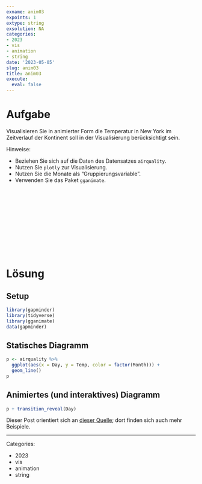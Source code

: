 ```yaml
---
exname: anim03
expoints: 1
extype: string
exsolution: NA
categories:
- 2023
- vis
- animation
- string
date: '2023-05-05'
slug: anim03
title: anim03
execute: 
  eval: false
---
```









# Aufgabe

Visualisieren Sie in animierter Form die Temperatur in New York im Zeitverlauf  der Kontinent soll in der Visualisierung berücksichtigt sein.

Hinweise:

- Beziehen Sie sich auf die Daten des Datensatzes `airquality`.
- Nutzen Sie `plotly` zur Visualisierung.
- Nutzen Sie die Monate als "Gruppierungsvariable".
- Verwenden Sie das Paket `gganimate`.






</br>
</br>
</br>
</br>
</br>
</br>
</br>
</br>
</br>
</br>

# Lösung

## Setup

```r
library(gapminder)
library(tidyverse)
library(gganimate)
data(gapminder)
```


## Statisches Diagramm


```r
p <- airquality %>% 
  ggplot(aes(x = Day, y = Temp, color = factor(Month))) +
  geom_line()
p
```


## Animiertes (und interaktives) Diagramm


```r
p + transition_reveal(Day)
```


Dieser Post orientiert sich an [dieser Quelle](https://www.datanovia.com/en/blog/gganimate-how-to-create-plots-with-beautiful-animation-in-r/); dort finden sich auch mehr Beispiele.



---

Categories: 

- 2023
- vis
- animation
- string

